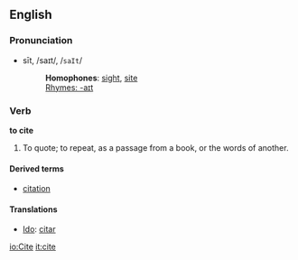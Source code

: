 ==English==
===Pronunciation===
*sīt, /saɪt/, /<tt>saIt</tt>/
*:'''Homophones''': [[sight]], [[site]]
*:[[Rhymes:English:-aɪt|Rhymes: -aɪt]]

===Verb===
'''to cite'''

#To quote; to repeat, as a passage from a book, or the words of another.

====Derived terms====
*[[citation]]

====Translations====
*[[Ido]]: [[citar]]

[[io:Cite]]
[[it:cite]]